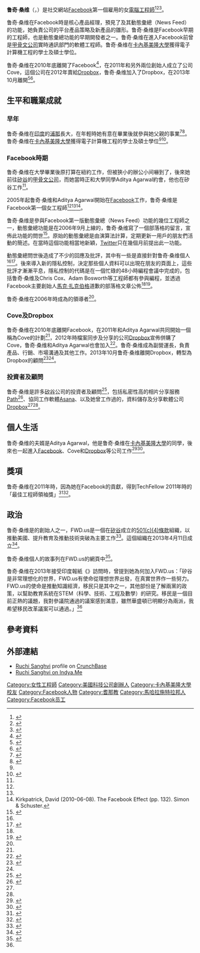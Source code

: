 {{Infobox person
| 前綴尊稱   = 
| 姓名       = 鲁奇·桑维
| 後綴尊稱   = 
| 圖像       = File:Ruchi cover-2.jpg
| 圖像大小   = 
| 圖像替代   = 
| 圖像說明   = 
| 原文名     = Ruchi Sanghvi
| 語系       = 
| 本名       = 
| 字         =
| 號         =    
| 出生日期   = {{Birth date and age|1982|1|20}}
| 出生地     = {{flag|印度}}[[浦那|浦那]]
| 受洗       = 
| 失蹤日期   = <!-- {{Disappeared date and age|YYYY|MM|DD|YYYY|MM|DD}}（失蹤日期寫在前面，出生在後） -->
| 失蹤地     = 
| 失蹤情況   = 
| 死亡日期   = <!-- {{Death date and age|YYYY|MM|DD|YYYY|MM|DD}}（死亡日期寫在前面，出生在後） -->
| 死亡地     = 
| 死因       = 
| 遺體發現地 = 
| 墓地       = 
| 墓地坐標   = <!-- {{Coord|LAT|LONG|display=inline}} -->
| 紀念建築   = 
| 居住地     = {{flag|印度}}
| 國籍       = {{UK}}
| 籍貫       = <!-- （僅限部分地區人士使用） -->
| 別名       = 
| 種族       = 
| 語言       = 
| 公民權     = {{UK}}
| 教育程度   = 
| 母校       = [[卡內基美隆大學|卡內基美隆大學]]
| 職業       = 
| 活躍時期   = 
| 僱主       = 
| 組織       = 
| 機構       = 
| 知名原因   = 
| 知名作品   = 
| 風格       = 
| 受影響於   = 
| 影響於     = 
| 家鄉       = 
| 薪金       = 
| 淨資產     = 
| 身高       = 
| 體重       = 
| 髮色       = 
| 瞳色       = 
| 三圍       = 
| 電視節目   = 
| 頭銜       = 
| 頭銜時期   = 
| 前任       = 
| 繼任       = 
| 政黨       = 
| 政治運動   = 
| 競爭者     = 
| 董事會     = 
| 宗教信仰   = 
| 宗派       = 
| 刑事起訴   = 
| 刑事處罰   = 
| 刑事狀況   = 
| 配偶       = 
| 伴侶       = 
| 子女       = 
| 父母       = 
| 親屬       = 
| 呼號       = 
| 獲獎       = 
| 簽名       = 
| 簽名大小   = 
| 簽名替代   = 
| module     = 
| module2    = 
| module3    = 
| module4    = 
| module5    = 
| module6    = 
| 網站       = <!-- {{URL|www.example.com}} -->
| 腳註       = 
| 寬度       = 
}}
'''鲁奇·桑维'''（{{lang-en|'''Ruchi Sanghvi'''}}，{{bd|1982年|1月20日|catIdx=S}}）是社交網站[[Facebook|Facebook]]第一個雇用的女[[電腦工程|電腦工程師]]<ref name="huff">{{cite news | url=http://www.huffingtonpost.com/2011/09/13/ruchi-sanghvi-facebook-female-engineer_n_961148.html | title=Ruchi Sanghvi, Facebook's First Female Engineer: 'It Was Difficult To Break Into The Boys' Club' | publisher=huffingtonpost.com | accessdate=October 7, 2011 | date=2011-09-13}}</ref><ref name="insider">{{cite web|url=http://articles.businessinsider.com/2011-09-15/tech/30159050_1_engineers-facebook-break |title=It Was Hard For Facebook's First Female Engineer "To Break Into The Boys' Club" |publisher=Business Insider |accessdate=October 7, 2011 |author=Lichaa, Zachary |deadurl=yes |archiveurl=https://web.archive.org/web/20120402131113/http://articles.businessinsider.com/2011-09-15/tech/30159050_1_engineers-facebook-break |archivedate=2012-04-02}}</ref><ref>{{cite web|url=http://womany.net/read/article/3629 |title=勇闖 Facebook 的第一位女工程師 |publisher=Womany.net |date= |accessdate=2014-07-07}}</ref>。

鲁奇·桑维在Facebook時是核心產品經理，預見了{{link-en|Facebook平台|Facebook Platform}}及其動態彙總（News Feed）的功能，她負責公司的平台產品策略及新產品的雛形。鲁奇·桑维是Facebook早期的工程師，也是動態彙總功能的早期開發者之一。鲁奇·桑维在進入Facebook前曾是[[甲骨文公司|甲骨文公司]]實時通訊部門的軟體工程師。鲁奇·桑维在[[卡內基美隆大學|卡內基美隆大學]]獲得電子計算機工程的學士及碩士學位。

鲁奇·桑维在2010年底離開了Facebook<ref name=youtube1>{{cite web|url=http://www.youtube.com/watch?v=64AaXC00bkQ&feature=plcp |title=Ruchi Sanghvi: From Facebook to facing the unknown |publisher=YouTube |date=2012-03-20 |accessdate=2014-07-07}}</ref>，在2011年和另外兩位創始人成立了公司Cove，這個公司在2012年賣給[[Dropbox|Dropbox]]，鲁奇·桑维加入了Dropbox，在2013年10月離開<ref name=allthingsd>{{cite web|url=http://allthingsd.com/20131009/prominent-dropbox-executive-ruchi-sanghvi-is-leaving-the-company/|title = Prominent Dropbox Executive Ruchi Sanghvi Is Leaving the Company|last = Gannes|first = Liz|date = October 9, 2013|accessdate = June 30, 2014|publisher = ''AllThingsD''}}</ref><ref name=livemint>{{cite web|url=http://www.livemint.com/Companies/XmqafmHKXq3U45sB3LdsYL/I-just-happen-to-be-a-woman-who-is-aggressive-Ruchi-Sanghvi.html|title = I just happen to be a woman who is aggressive: Ruchi Sanghvi Facebook’s first woman engineer on the US immigration Bill, her reasons for investing in firms such as Flipkart, and being a member of FWD.us|last = D'Monte|first = Leslie|last2 = Khan|first2 = Zahra|date = November 29, 2013|accessdate = June 30, 2014|publisher = ''Livemint''}}</ref>。

== 生平和職業成就 ==
=== 早年 ===
鲁奇·桑维在[[印度|印度]]的[[浦那|浦那]]長大，在年輕時她有意在畢業後就參與她父親的事業<ref name=fwd-us-stories>{{cite web|url = http://www.fwd.us/stories|title = Stories|publisher = FWD.us|accessdate = 2013-04-17|archive-url = https://web.archive.org/web/20130413231013/http://www.fwd.us/stories#|archive-date = 2013-04-13|dead-url = yes}}</ref><ref name=marieclaire-profile>{{cite web|url=http://www.marieclaire.com/career-money/advice/ruchi-sanghvi|title = Ruchi Sanghvi|publisher = ''Marie Claire''|accessdate = 2013-04-23}}</ref>。鲁奇·桑维在[[卡內基美隆大學|卡內基美隆大學]]獲得電子計算機工程的學士及碩士學位<ref name=huff/><ref name=cmu>{{cite web|url=http://www.cmu.edu/homepage/computing/2010/fall/engineering-facebook.shtml|title = Engineering Facebook|publisher = Carnegie Mellon University|accessdate = 2013-04-23}}</ref>。

=== Facebook時期 ===
鲁奇·桑维在大學畢業後原打算在紐約工作，但被狹小的辦公小间嚇到了，後來她前往[[矽谷|矽谷]]的[[甲骨文公司|甲骨文公司]]，而她當時正和大學同學Aditya Agarwal約會，他也在矽谷工作<ref name=livemint/>。

2005年起鲁奇·桑维和Aditya Agarwal開始在[[Facebook|Facebook]]工作，鲁奇·桑维是Facebook第一個女工程師<ref name=huff/><ref name=cmu/><ref name=kirkpatrick>Kirkpatrick, David (2010-06-08). The Facebook Effect (pp. 132). Simon & Schuster.</ref>。

鲁奇·桑维是參與Facebook第一版動態彙總（News Feed）功能的幾位工程師之一，動態彙總功能是在2006年9月上線的，鲁奇·桑维寫了一個部落格的留言，宣佈此功能的問世<ref name=news-feed-launch>{{cite web|url=https://www.facebook.com/blog/blog.php?post=2207967130|title = Facebook Gets a Facelift|last = Sanghvi|first = Ruchi|publisher = Facebook (blog)|date = 2006-09-05|accessdate = 2013-04-23}}</ref>。原始的動態彙總是由演算法計算，定期更新一用戶的朋友們活動的簡述。在當時這個功能相當地新穎，[[Twitter|Twitter]]只在幾個月前提出此一功能。

動態彙總問世後造成了不少的回應及批評，其中有一些是直接針對鲁奇·桑维個人<ref name=kirkpatrick/><ref name=arizona-wildcat>{{cite web|url=http://www.wildcat.arizona.edu/article/2006/09/student_users_say_new_facebook_feed_borders_on_stalking|title = Student users say new Facebook feed borders on stalking |last = Moore|first = Brandon|accessdate = 2013-04-23|date = 2006-09-08|publisher = ''Arizona Daily''}}</ref>。後來導入新的隱私控制，決定那些個人資料可以出現在朋友的頁面上，這些批評才漸漸平息，隱私控制的代碼是在一個忙碌的48小時編程會議中完成的，包括鲁奇·桑维及Chris Cox、Adam Bosworth等工程師都有參與編程，並透過Facebook主要創始人[[馬克·扎克伯格|馬克·扎克伯格]]道歉的部落格文章公佈<ref name=kirkpatrick/><ref name=zuck-contrite>{{cite web|url=https://blog.facebook.com/blog.php?post=2208562130|title = An Open Letter from Mark Zuckerberg|date = 2006-09-08|accessdate = 2013-04-23|publisher = Facebook (blog)|last = Zuckerberg|first = Mark}}</ref>。

鲁奇·桑维在2006年時成為{{link-en|Facebook平台|Facebook Platform}}的領導者<ref name=crunchbase/>。

=== Cove及Dropbox ===
鲁奇·桑维在2010年底離開Facebook，在2011年和Aditya Agarwal共同開始一個稱為Cove的計劃<ref name=youtube1/>，2012年時檔案同步及分享的公司[[Dropbox|Dropbox]]宣佈併購了Cove，鲁奇·桑维和Aditya Agarwal也會加入<ref>{{cite web|url=http://techcrunch.com/2012/02/27/dropbox-buys-cove-to-bring-former-facebookers-ruchi-sanghvi-and-aditya-agarwal-to-the-team/|title = Dropbox Buys Cove To Bring Former Facebookers Ruchi Sanghvi And Aditya Agarwal To The Team|publisher = ''TechCrunch''|last = Tsotsis|first = Alexia|accessdate = 2013-04-23|date = 2012-02-27}}</ref>。鲁奇·桑维成為副營運長，負責產品、行銷、市場溝通及其他工作。2013年10月鲁奇·桑维離開Dropbox，轉型為Dropbox的顧問<ref name=allthingsd>{{cite web|url=http://allthingsd.com/20131009/prominent-dropbox-executive-ruchi-sanghvi-is-leaving-the-company/|title = Prominent Dropbox Executive Ruchi Sanghvi Is Leaving the Company|last = Gannes|first = Liz|date = October 9, 2013|accessdate = June 30, 2014|publisher = ''AllThingsD''}}</ref><ref name=livemint/>。

=== 投資者及顧問 ===
鲁奇·桑维是許多[[矽谷|矽谷]]公司的投資者及顧問<ref name=crunchbase>{{cite web|url=http://www.crunchbase.com/person/ruchi-sanghvi|title = Ruchi Sanghvi|publisher = [[CrunchBase|CrunchBase]]''|accessdate = 2013-04-23}}</ref>，包括私密性高的相片分享服務[[Path_(私密社交網站)|Path]]<ref>{{cite web|url=http://techcrunch.com/2010/11/14/path-photo-sharing/|title = After Months Of Buzz, Path Launches: It's Photo Sharing Where You Can Be Yourself|publisher = ''TechCrunch''|date = 2010-11-14|accessdate = 2013-04-23|last = Kincaid|first = Jason}}</ref>、協同工作軟體[[Asana|Asana]]、以及她曾工作過的，資料儲存及分享軟體公司[[Dropbox|Dropbox]]<ref name=livemint/><ref name=allthingsd/>。

== 個人生活 ==
鲁奇·桑维的夫婿是Aditya Agarwal，他是鲁奇·桑维在[[卡內基美隆大學|卡內基美隆大學]]的同學，後來也一起進入[[Facebook|Facebook]]、Cove和[[Dropbox|Dropbox]]等公司工作<ref name=livemint>{{cite web|url=http://www.livemint.com/Companies/XmqafmHKXq3U45sB3LdsYL/I-just-happen-to-be-a-woman-who-is-aggressive-Ruchi-Sanghvi.html|title = I just happen to be a woman who is aggressive: Ruchi Sanghvi Facebook’s first woman engineer on the US immigration Bill, her reasons for investing in firms such as Flipkart, and being a member of FWD.us|last = D'Monte|first = Leslie|last2 = Khan|first2 = Zahra|date = November 29, 2013|accessdate = June 30, 2014|publisher = ''[[Mint_(newspaper)|Livemint]]''}}</ref><ref>{{cite web|url=https://www.facebook.com/pages/Ruchi-Aditya-wedding/248466307840|title = Ruchi-Aditya wedding|publisher = [[Facebook|Facebook]]|accessdate = June 30, 2014}}</ref>。

==獎項==
鲁奇·桑维在2011年時，因為她在Facebook的貢獻，得到TechFellow 2011年時的「最佳工程師領袖獎」<ref>{{cite web|url=http://www.techfellows.com/engineering-leadership/2011/ruchi-sanghvi/|title = Ruchi Sanghvi|publisher = TechFellows|accessdate = 2013-04-23}}</ref><ref>{{cite web|url=http://on.aol.com/video/techfellow-awards--ruchi-sanghvi-517287387|title = TechFellow Awards: Ruchi Sanghvi|last = Tsotsis|first = Alexia|publisher =''TechCrunch''|date =2012-03-04|accessdate = 2013-04-23}}</ref>。

== 政治 ==
鲁奇·桑维是{{link-en|FWD.us|FWD.us}}的創始人之一，FWD.us是一個在[[矽谷|矽谷]]成立的[[501(c)条款#501(c)(4)|501(c)(4)條款]]組織，以推動美國{{link-en|移民改革|Immigration reform}}、提升教育及推動技術突破為主要工作<ref name=fwd-us-supporters>{{cite web|url=http://fwd.us/our_supporters |title=Our supporters |publisher=FWD.us |accessdate=2013-04-17 |deadurl=yes |archiveurl=https://web.archive.org/web/20130416045611/http://www.fwd.us/our_supporters |archivedate=2013-04-16 }}</ref>。這個組織在2013年4月11日成立<ref name=fwd-us-techcrunch1>{{cite web|url=http://techcrunch.com/2013/04/11/fwd-us/|title = Zuckerberg And A Team Of Tech All-Stars Launch Political Advocacy Group FWD.us|last = Constine|first = Josh|date= 2013-04-11|accessdate = 2013-04-17|publisher = ''TechCrunch''}}</ref>。

鲁奇·桑维個人的故事列在FWD.us的網頁中<ref name=fwd-us-stories>{{cite web|url = http://www.fwd.us/stories|title = Stories|publisher = FWD.us|accessdate = 2013-04-17|archive-url = https://web.archive.org/web/20130413231013/http://www.fwd.us/stories#|archive-date = 2013-04-13|dead-url = yes}}</ref>。

鲁奇·桑维在2013年接受印度報紙《{{link-en|鑄幣 (報紙)|Mint (newspaper)|鑄幣}}》訪問時，曾提到她為何加入FWD.us：「矽谷是非常理想化的世界，FWD.us有使命從理想世界出發，在真實世界作一些努力。FWD.us的使命是推動知識經濟，移民只是其中之一，其他部份是了解兩黨的政策，以幫助教育系統在STEM（科學、技術、工程及數學）的研究。移民是一個目前正熱的議題，我對參議院通過的議案感到滿意，雖然華盛頓已明顯分為兩派，我希望移民改革議案可以通過。」<ref name=livemint/>

== 參考資料 ==
{{reflist}}

== 外部連結 ==
* [http://www.crunchbase.com/person/ruchi-sanghvi Ruchi Sanghvi] profile on [[CrunchBase|CrunchBase]]
* [http://www.indya.me/ruchisanghvi/ Ruchi Sanghvi on Indya.Me]{{Dead link|date=2020年1月 |bot=InternetArchiveBot |fix-attempted=yes }}

{{Authority control}}

{{DEFAULTSORT:Sanghvi, Ruchi}}
[[Category:女性工程師|Category:女性工程師]]
[[Category:美國科技公司創辦人|Category:美國科技公司創辦人]]
[[Category:卡內基美隆大學校友|Category:卡內基美隆大學校友]]
[[Category:Facebook人物|Category:Facebook人物]]
[[Category:耆那教|Category:耆那教]]
[[Category:馬哈拉施特拉邦人|Category:馬哈拉施特拉邦人]]
[[Category:Facebook员工|Category:Facebook员工]]